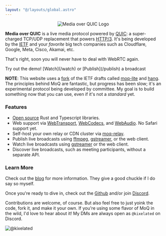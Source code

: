 ```yaml
---
layout: "@/layouts/global.astro"
---
```


<center>
	<img src="/home/logo.svg" className="h-32" alt="Media over QUIC Logo" />
</center>

**Media over QUIC** is a live media protocol powered by [QUIC](https://quicwg.org/):
a super-charged TCP/UDP replacement that powers [HTTP/3](https://en.wikipedia.org/wiki/HTTP/3).
It's being developed by the [IETF](https://www.ietf.org/) and your _favorite_ big tech companies such as Cloudflare, Google, Meta, Cisco, Akamai, etc.

That's right, soon you will never have to deal with WebRTC again.

<p class="tagline">Try out the demo! [Watch](/watch) or [Publish](/publish) a broadcast</p>

**NOTE**: This website uses a [fork](/blog/transfork) of the IETF drafts called [moq-lite](https://github.com/kixelated/moq/tree/main/rs/moq) and [hang](https://github.com/kixelated/moq/tree/main/rs/hang).
The principles behind MoQ are fantastic, but progress has been slow; it's an experimental protocol being developed by committee.
My goal is to build something now that you can use, even if it's not a *standard* yet.


### Features

-   [Open source](/source) Rust and Typescript libraries.
-   Web support via [WebTransport](https://developer.mozilla.org/en-US/docs/Web/API/WebTransport), [WebCodecs](https://developer.mozilla.org/en-US/docs/Web/API/WebCodecs_API), and [WebAudio](https://developer.mozilla.org/en-US/docs/Web/API/WebAudio_API). No Safari support yet.
-   Self-host your own relay or CDN cluster via [moq-relay](https://github.com/kixelated/moq/tree/main/rs/moq-relay).
-   Publish live broadcasts using [ffmpeg](https://github.com/kixelated/moq/tree/main/rs/hang-cli), [gstreamer](https://github.com/kixelated/moq/tree/main/rs/hang-gst), or the web client.
-   Watch live broadcasts using [gstreamer](https://github.com/kixelated/moq/tree/main/rs/hang-gst) or the web client.
-   Discover live broadcasts, such as meeting participants, without a separate API.

### Learn More
Check out the [blog](/blog) for more information.
They give a good chuckle if I do say so myself.

Once you're ready to dive in, check out the [Github](https://github.com/kixelated/moq) and/or join [Discord](https://discord.gg/FCYF3p99mr).

Contributions are welcome, of course.
But also feel free to just yoink the code, fork it, and make it your own.
If you're using some flavor of MoQ in the wild, I'd love to hear about it!
My DMs are always open as `@kixelated` on Discord.

![@kixelated](/blog/avatar.png)
